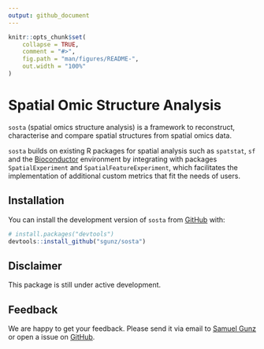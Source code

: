 ```yaml
---
output: github_document
---
```


<!-- README.md is generated from README.Rmd. Please edit that file -->

```r
knitr::opts_chunk$set(
    collapse = TRUE,
    comment = "#>",
    fig.path = "man/figures/README-",
    out.width = "100%"
)
```

# Spatial Omic Structure Analysis

<!-- badges: start -->
<!-- badges: end -->

`sosta` (spatial omics structure analysis) is a framework to reconstruct, characterise and compare spatial structures from spatial omics data.

`sosta` builds on existing R packages for spatial analysis such as `spatstat`, `sf` and the [Bioconductor](https://bioconductor.org/) environment by integrating with packages `SpatialExperiment` and `SpatialFeatureExperiment`, which facilitates the implementation of additional custom metrics that fit the needs of users.

## Installation

You can install the development version of `sosta` from [GitHub](https://github.com/) with:

``` r
# install.packages("devtools")
devtools::install_github("sgunz/sosta")
```

## Disclaimer

This package is still under active development.

## Feedback

We are happy to get your feedback. Please send it via email to [Samuel Gunz](https://www.mls.uzh.ch/en/research/robinson/groupmembers/samuel-gunz.html) or open a issue on [GitHub](https://github.com/sgunz/sosta/issues).


